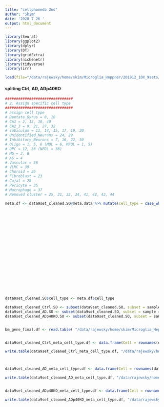 ```yaml
---
title: "cellphonedb 2nd"
author: "Skim"
date: '2020 7 26 '
output: html_document
---
```


```r
library(Seurat)
library(ggplot2)
library(dplyr)
library(DT)
library(gridExtra)
library(nichenetr)
library(tidyverse)
library(irr)

load(file="/data/rajewsky/home/skim/Microglia_Heppner/201912_10X_9sets/R_Scripts/20200210_figures_for_meeting_report_cleaned_Seurat_object_res0.8.Robj")
```

#### spliting Ctrl, AD, ADp40KO



```r
###############################
# 2. Assign specific cell type
###############################
# assign cell type
# Dentate_Gyrus = 0, 10
# CA1 = 2, 13, 18, 40
# CA2_3 = 9, 21, 27, 32
# subiculum = 11, 14, 15, 17, 19, 20
# Unidentified_Neurons = 24, 29
# Inhibitory_Neurons = 7, 16, 22, 30
# Oligo = 1, 5, 6 (MOL = 6, MFOL = 1, 5)
# OPC = 12, 38 (NFOL = 38)
# MG = 3, 8
# AS = 4
# Vascular = 36
# VLMC = 39
# Choroid = 26
# Fibroblast = 23
# Cajal = 28
# Pericyte = 35
# Macrophage = 37
# Removed cluster = 25, 31, 33, 34, 41, 42, 43, 44

meta.df <- data9set_cleaned.SO@meta.data %>% mutate(cell_type = case_when(seurat_clusters %in% c(0, 10) ~ "Dentate_Gyrus",
                                                                                             seurat_clusters %in% c(2, 13, 18, 40) ~ "CA1",
                                                                                             seurat_clusters %in% c(9, 21, 27, 32) ~ "CA2_3",
                                                                                             seurat_clusters %in% c(11, 14, 15, 17, 19, 20) ~ "subiculum",
                                                                                             seurat_clusters %in% c(24, 29) ~ "Unidentified_Neurons",
                                                                                             seurat_clusters %in% c(7, 16, 22, 30) ~ "Inhibitory_Neurons",
                                                                                             seurat_clusters %in% c(6) ~ "MOL",
                                                                                             seurat_clusters %in% c(1, 5) ~ "MFOL",
                                                                                             seurat_clusters %in% c(12) ~ "NFOL",
                                                                                             seurat_clusters %in% c(38) ~ "OPC",
                                                                                             seurat_clusters %in% c(3, 8) ~ "Microglia",
                                                                                             seurat_clusters %in% c(4) ~ "Astrocytes",
                                                                                             seurat_clusters %in% c(36) ~ "Vascular",
                                                                                             seurat_clusters %in% c(39) ~ "VLMC",
                                                                                             seurat_clusters %in% c(26) ~ "Choroid",
                                                                                             seurat_clusters %in% c(23) ~ "Fibroblast",
                                                                                             seurat_clusters %in% c(28) ~ "Cajal",
                                                                                             seurat_clusters %in% c(35) ~ "Pericyte",
                                                                                             seurat_clusters %in% c(37) ~ "Macrophage"))


data9set_cleaned.SO$cell_type <- meta.df$cell_type
```

```r
data9set_cleaned_Ctrl.SO <- subset(data9set_cleaned.SO, subset = sample == c("Ctrl"))
data9set_cleaned_AD.SO <- subset(data9set_cleaned.SO, subset = sample == c("AD"))
data9set_cleaned_ADp40KO.SO <- subset(data9set_cleaned.SO, subset = sample == c("ADp40KO"))


bm_gene_final.df <- read.table( "/data/rajewsky/home/skim/Microglia_Heppner/201912_10X_9sets/R_Scripts/20200214_CellphoneDB_Create_analysis_bm_gene_final.df", stringsAsFactors = FALSE)


data9set_cleaned_Ctrl_meta_cell_type.df <- data.frame(Cell = rownames(data9set_cleaned_Ctrl.SO@meta.data), cell_type = data9set_cleaned_Ctrl.SO@meta.data$cell_type)

write.table(data9set_cleaned_Ctrl_meta_cell_type.df, "/data/rajewsky/home/skim/Microglia_Heppner/201912_10X_9sets/R_Scripts/20200726_CellphoneDB_Create_2nd_analysis_Cellphonedb_meta_Ctrl_cell_type.txt", sep = "\t", quote=FALSE, row.names = FALSE)



data9set_cleaned_AD_meta_cell_type.df <- data.frame(Cell = rownames(data9set_cleaned_AD.SO@meta.data), cell_type = data9set_cleaned_AD.SO@meta.data$cell_type)

write.table(data9set_cleaned_AD_meta_cell_type.df, "/data/rajewsky/home/skim/Microglia_Heppner/201912_10X_9sets/R_Scripts/20200726_CellphoneDB_Create_2nd_analysis_Cellphonedb_meta_AD_cell_type.txt", sep = "\t", quote=FALSE, row.names = FALSE)


data9set_cleaned_ADp40KO_meta_cell_type.df <- data.frame(Cell = rownames(data9set_cleaned_ADp40KO.SO@meta.data), cell_type = data9set_cleaned_ADp40KO.SO@meta.data$cell_type)

write.table(data9set_cleaned_ADp40KO_meta_cell_type.df, "/data/rajewsky/home/skim/Microglia_Heppner/201912_10X_9sets/R_Scripts/20200726_CellphoneDB_Create_2nd_analysis_Cellphonedb_meta_ADp40KO_cell_type.txt", sep = "\t", quote=FALSE, row.names = FALSE)
```